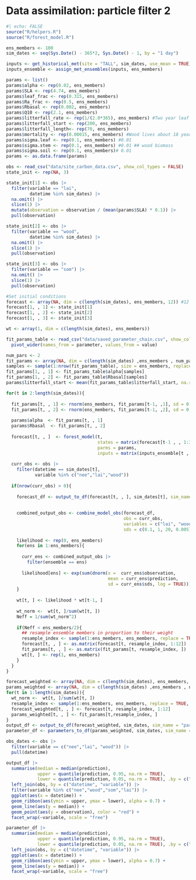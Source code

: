 # Data assimilation: particle filter 2

```r
#| echo: FALSE
source("R/helpers.R")
source("R/forest_model.R")
```

```r
ens_members <- 100
sim_dates <- seq(Sys.Date() - 365*2, Sys.Date() - 1, by = "1 day")
```

```r
inputs <- get_historical_met(site = "TALL", sim_dates, use_mean = TRUE)
inputs_ensemble <- assign_met_ensembles(inputs, ens_members)
```

```r
params <- list()
params$alpha <- rep(0.02, ens_members)
params$SLA <- rep(4.74, ens_members)
params$leaf_frac <- rep(0.315, ens_members)
params$Ra_frac <- rep(0.5, ens_members)
params$Rbasal <- rep(0.002, ens_members)
params$Q10 <- rep(2.1, ens_members)
params$litterfall_rate <- rep(1/(2.0*365), ens_members) #Two year leaf lifespan
params$litterfall_start <- rep(200, ens_members)
params$litterfall_length<- rep(70, ens_members)
params$mortality <- rep(0.00015, ens_members) #Wood lives about 18 years on average (all trees, branches, roots, course roots)
params$sigma.leaf <- rep(0.1, ens_members) #0.01 
params$sigma.stem <- rep(0.1, ens_members) #0.01 ## wood biomass
params$sigma.soil <- rep(0.1, ens_members)# 0.01
params <- as.data.frame(params)
```

```r
obs <- read_csv("data/site_carbon_data.csv", show_col_types = FALSE)
state_init <- rep(NA, 3)

state_init[1] <- obs |> 
  filter(variable == "lai",
         datetime %in% sim_dates) |> 
  na.omit() |> 
  slice(1) |> 
  mutate(observation = observation / (mean(params$SLA) * 0.1)) |> 
  pull(observation)

state_init[2] <- obs |> 
  filter(variable == "wood",
         datetime %in% sim_dates) |> 
  na.omit() |> 
  slice(1) |> 
  pull(observation)

state_init[3] <- obs |> 
  filter(variable == "som") |> 
  na.omit() |>  
  slice(1) |> 
  pull(observation)
```

```r
#Set initial conditions
forecast <- array(NA, dim = c(length(sim_dates), ens_members, 12)) #12 is the number of outputs
forecast[1, , 1] <- state_init[1]
forecast[1, , 2] <- state_init[2]
forecast[1, , 3] <- state_init[3]

wt <- array(1, dim = c(length(sim_dates), ens_members))
```

```r
fit_params_table <- read_csv("data/saved_parameter_chain.csv", show_col_types = FALSE) |> 
  pivot_wider(names_from = parameter, values_from = value)

num_pars <- 2
fit_params <- array(NA, dim = c(length(sim_dates) ,ens_members , num_pars))
samples <- sample(1:nrow(fit_params_table), size = ens_members, replace = TRUE)
fit_params[1, , 1] <- fit_params_table$alpha[samples]
fit_params[1, , 2] <- fit_params_table$Rbasal[samples]
params$litterfall_start <- mean(fit_params_table$litterfall_start, na.rm = TRUE)

```

```r
for(t in 2:length(sim_dates)){
  
  fit_params[t, , 1] <- rnorm(ens_members, fit_params[t-1, ,1], sd = 0.0005)
  fit_params[t, , 2] <- rnorm(ens_members, fit_params[t-1, ,2], sd = 0.00005)
  
  params$alpha  <- fit_params[t, , 1]
  params$Rbasal  <- fit_params[t, , 2]
  
  forecast[t, , ]  <- forest_model(t, 
                                   states = matrix(forecast[t-1 , , 1:3], nrow = ens_members) , 
                                   parms = params, 
                                   inputs = matrix(inputs_ensemble[t , , ], nrow = ens_members))
  
  curr_obs <- obs |> 
    filter(datetime == sim_dates[t],
           variable %in% c("nee","lai","wood"))
  
  if(nrow(curr_obs) > 0){
    
    forecast_df <- output_to_df(forecast[t, , ], sim_dates[t], sim_name = "particle_filter")
    
    
    combined_output_obs <- combine_model_obs(forecast_df, 
                                             obs = curr_obs,
                                             variables = c("lai", "wood", "som", "nee"), 
                                             sds = c(0.1, 1, 20, 0.005))
    
    likelihood <- rep(0, ens_members)
    for(ens in 1:ens_members){
      
      curr_ens <- combined_output_obs |> 
        filter(ensemble == ens)
      
      likelihood[ens] <- exp(sum(dnorm(x =  curr_ens$observation, 
                                       mean = curr_ens$prediction, 
                                       sd = curr_ens$sds, log = TRUE)))
    }
    
    wt[t, ] <- likelihood * wt[t-1, ]
    
    wt_norm <-  wt[t, ]/sum(wt[t, ])
    Neff = 1/sum(wt_norm^2)
    
    if(Neff < ens_members/2){
      ## resample ensemble members in proportion to their weight
      resample_index <- sample(1:ens_members, ens_members, replace = TRUE, prob = wt_norm ) 
      forecast[t, , ] <- as.matrix(forecast[t, resample_index, 1:12])  ## update state
      fit_params[t, , ] <- as.matrix(fit_params[t, resample_index, ])
      wt[t, ] <- rep(1, ens_members)
    }
  }
}
```

```r
forecast_weighted <- array(NA, dim = c(length(sim_dates), ens_members, 12))
params_weighted <- array(NA, dim = c(length(sim_dates) ,ens_members , num_pars))
for(t in 1:length(sim_dates)){
  wt_norm <-  wt[t, ]/sum(wt[t, ])
  resample_index <- sample(1:ens_members, ens_members, replace = TRUE, prob = wt_norm ) 
  forecast_weighted[t, , ] <- forecast[t, resample_index, 1:12] 
  params_weighted[t, , ] <- fit_params[t,resample_index, ] 
}
output_df <- output_to_df(forecast_weighted, sim_dates, sim_name = "particle_filter")
parameter_df <- parameters_to_df(params_weighted, sim_dates, sim_name = "particle_filter", param_names = c("alpha","Rbasal"))
```

```r
obs_dates <- obs |> 
  filter(variable == c("nee","lai", "wood")) |> 
  pull(datetime)

output_df |> 
  summarise(median = median(prediction),
            upper = quantile(prediction, 0.95, na.rm = TRUE),
            lower = quantile(prediction, 0.05, na.rm = TRUE), .by = c("datetime", "variable")) |> 
  left_join(obs, by = c("datetime", "variable")) |> 
  filter(variable %in% c("nee","wood","som","lai")) |> 
  ggplot(aes(x = datetime)) +
  geom_ribbon(aes(ymin = upper, ymax = lower), alpha = 0.7) +
  geom_line(aes(y = median)) +
  geom_point(aes(y = observation), color = "red") +
  facet_wrap(~variable, scale = "free")
```

```r
parameter_df |> 
  summarise(median = median(prediction),
            upper = quantile(prediction, 0.95, na.rm = TRUE),
            lower = quantile(prediction, 0.05, na.rm = TRUE), .by = c("datetime", "variable")) |> 
  left_join(obs, by = c("datetime", "variable")) |> 
  ggplot(aes(x = datetime)) +
  geom_ribbon(aes(ymin = upper, ymax = lower), alpha = 0.7) +
  geom_line(aes(y = median)) +
  facet_wrap(~variable, scale = "free")
```
